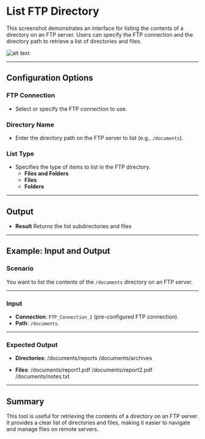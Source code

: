 # List FTP Directory

This screenshot demonstrates an interface for listing the contents of a directory on an FTP server. Users can specify the FTP connection and the directory path to retrieve a list of directories and files.

![alt text](../../../assets/ftp/list-ftp-directory.png)

---

## Configuration Options

### FTP Connection
- Select or specify the FTP connection to use.

### Directory Name
- Enter the directory path on the FTP server to list (e.g., `/documents`).

### List Type
- Specifies the type of items to list in the FTP directory.
  - **Files and Folders**
  - **Files**
  - **Folders**
---

## Output
- **Result** Returns the list subdirectories and files
---

## Example: Input and Output

### Scenario
You want to list the contents of the `/documents` directory on an FTP server.

---

### Input
- **Connection**: `FTP_Connection_1` (pre-configured FTP connection).
- **Path**: `/documents`.

---

### Expected Output

- **Directories**:
/documents/reports
/documents/archives

- **Files**:
/documents/report1.pdf
/documents/report2.pdf
/documents/notes.txt

---

## Summary
This tool is useful for retrieving the contents of a directory on an FTP server. It provides a clear list of directories and files, making it easier to navigate and manage files on remote servers.